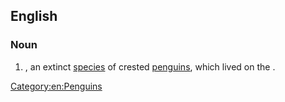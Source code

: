 ==English==
{{rfi}}
{{wikipedia|Chatham Islands Penguin}}
{{wikispecies|Eudyptes chathamensis}}

===Noun===
{{en-noun|head=[[Chatham]] [[Islands]] [[penguin]]}}

# {{taxlink|Eudyptes chathamensis|species}}, an extinct [[species]] of crested [[penguin]]s, which lived on the {{w|Chatham Islands}}.

[[Category:en:Penguins]]
